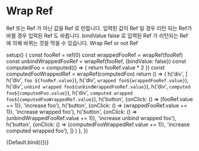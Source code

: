 
<Meta title="use/Wrap Ref"/>

# Wrap Ref

Ref 또는 Ref 가 아닌 값을 Ref 로 만듭니다. 입력된 값이 Ref 일 경우 리턴 되는 Ref가 바뀔 경우 입력된 Ref 도 바뀝니다.
bindValue false 로 입력된 Ref 가 리턴되는 Ref 에 의해 바뀌는 것을 막을 수 있습니다.
Wrap Ref or not Ref

  setup() {
    const fooRef = ref(0)
    const wrappedFooRef = wrapRef(fooRef)
    const unbindWrappedFooRef = wrapRef(fooRef, {bindValue: false})
    const computedFoo = computed(() => {
      return fooRef.value * 2
    })
    const computedFooWrappedRef = wrapRef(computedFoo)
    return () => (
      h('div', [
        h('div', `foo ${fooRef.value}`),
        h('div', `wrapped foo${wrappedFooRef.value}`),
        h('div', `unbind wrapped foo${unbindWrappedFooRef.value}`),
        h('div', `computed foo${computedFoo.value}`),
        h('div', `computed wrapped foo${computedFooWrappedRef.value}`),
        h('button', {onClick: () => (fooRef.value += 1)}, 'increase foo'),
        h('button', {onClick: () => (wrappedFooRef.value += 1)}, 'increase wrapped foo'),
        h('button', {onClick: () => (unbindWrappedFooRef.value += 1)}, 'increase unbind wrapped foo'),
        h('button', {onClick: () => (computedFooWrappedRef.value += 1)}, 'increase computed wrapped foo'),
      ])
    )
  },
})


<Canvas>
  <Story name="Default">
    {Default.bind({})}
  </Story>
</Canvas>



